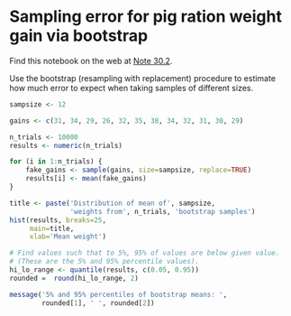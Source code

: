 # Sampling error for pig ration weight gain via bootstrap


Find this notebook on the web at
<a class="quarto-xref" href="https://resampling-stats.github.io/latest-r/how_big_sample.html#nte-sampling_error_bootstrap">Note <span>30.2</span></a>.

Use the bootstrap (resampling with replacement) procedure to estimate
how much error to expect when taking samples of different sizes.

```r
sampsize <- 12

gains <- c(31, 34, 29, 26, 32, 35, 38, 34, 32, 31, 30, 29)

n_trials <- 10000
results <- numeric(n_trials)

for (i in 1:n_trials) {
    fake_gains <- sample(gains, size=sampsize, replace=TRUE)
    results[i] <- mean(fake_gains)
}

title <- paste('Distribution of mean of', sampsize,
               'weights from', n_trials, 'bootstrap samples')
hist(results, breaks=25,
     main=title,
     xlab='Mean weight')

# Find values such that to 5%, 95% of values are below given value.
# (These are the 5% and 95% percentile values).
hi_lo_range <- quantile(results, c(0.05, 0.95))
rounded =  round(hi_lo_range, 2)

message('5% and 95% percentiles of bootstrap means: ',
        rounded[1], ' ', rounded[2])
```
